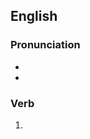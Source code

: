 ==English==

===Pronunciation===
* {{IPA|en|/ˈdʒɛlɪŋ/}}
* {{rhymes|en|ɛlɪŋ|s=2}}

===Verb===
{{head|en|verb form}}

# {{present participle of|en|gel|nocat=1}}